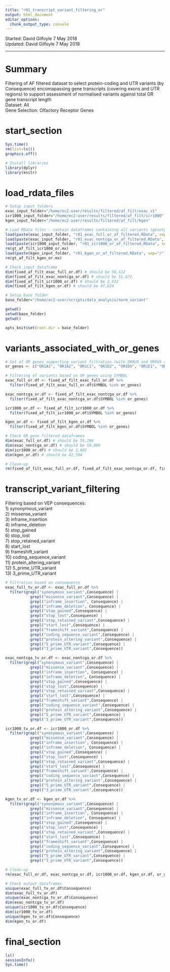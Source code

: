```yaml
---
title: "r01_transcript_variant_filtering_or"
output: html_document
editor_options: 
  chunk_output_type: console
---
```


Started: David Gilfoyle 7 May 2018  
Updated: David Gilfoyle 7 May 2018

---

# Summary

Filtering of AF filtered dataset to select protein-coding and UTR variants (by Consequence) encomapassing gene transcripts (covering exons and UTR regions) to support assessment of normalised variants against total OR gene transcript length  
Dataset: All  
Gene Selection: Olfactory Receptor Genes  

# start_section

```r

Sys.time()
rm(list=ls())
graphics.off()

# Install libraries
library(dplyr)
library(knitr)

```

# load_rdata_files

```r

# Setup input folders
exac_input_folder="/home/ec2-user/results/filtered/af_filt/exac_v1"
icr1000_input_folder="/home/ec2-user/results/filtered/af_filt/icr1000"
kgen_input_folder="/home/ec2-user/results/filtered/af_filt/kgen"

# Load RData files - contain dataframes containing all variants (genotype matrices are removed)
load(paste(exac_input_folder, "r01_exac_full_or_af_filtered.RData", sep="/"))
load(paste(exac_input_folder, "r01_exac_nontcga_or_af_filtered.RData", sep="/"))
load(paste(icr1000_input_folder, "r01_icr1000_or_af_filtered.RData", sep="/"))
rm(gt_af_filt_icr1000_or.mx)
load(paste(kgen_input_folder, "r01_kgen_or_af_filtered.RData", sep="/"))
rm(gt_af_filt_kgen_or.mx)

# Check input dataframe
dim(fixed_af_filt_exac_full_or.df) # should be 56,122
dim(fixed_af_filt_exac_nontcga_or.df) # should be 51,672
dim(fixed_af_filt_icr1000_or.df) # should be 2,632
dim(fixed_af_filt_kgen_or.df) # should be 47,624

# Setup base folder
base_folder="/home/ec2-user/scripts/data_analysis/norm_variant"

getwd()
setwd(base_folder)
getwd()

opts_knit$set(root.dir = base_folder)

```

# variants_associated_with_or_genes

```r

# Set of OR genes supporting variant filtration (with OR8U9 and OR9G9 removed)
or_genes <- c("OR1A1", "OR1A2", "OR1C1", "OR1D2", "OR1D5", "OR1E1", "OR1E2", "OR1F1", "OR1F12", "OR1G1", "OR1I1", "OR1J1", "OR1J2", "OR1J4", "OR1K1", "OR1L1", "OR1L3", "OR1L4", "OR1L6", "OR1L8", "OR1M1", "OR1N1", "OR1N2", "OR1Q1", "OR1S2", "OR2A1", "OR2A12", "OR2A14", "OR2A2", "OR2A25", "OR2A4", "OR2A42", "OR2A5", "OR2A7", "OR2AE1", "OR2AG2", "OR2AJ1", "OR2AK2", "OR2AP1", "OR2AT4", "OR2B11", "OR2B2", "OR2B3", "OR2B6", "OR2C1", "OR2C3", "OR2D2", "OR2D3", "OR2F2", "OR2G2", "OR2G3", "OR2G6", "OR2H1", "OR2H2", "OR2J2", "OR2J3", "OR2K2", "OR2L13", "OR2L2", "OR2L3", "OR2L5", "OR2M2", "OR2M3", "OR2M4", "OR2M5", "OR2M7", "OR2T1", "OR2T10", "OR2T12", "OR2T2", "OR2T27", "OR2T29", "OR2T3", "OR2T33", "OR2T34", "OR2T35", "OR2T4", "OR2T5", "OR2T6", "OR2T7", "OR2T8", "OR2V1", "OR2V2", "OR2W1", "OR2W3", "OR2Y1", "OR2Z1", "OR3A1", "OR3A2", "OR3A3", "OR4A15", "OR4A16", "OR4A47", "OR4A5", "OR4B1", "OR4C11", "OR4C12", "OR4C13", "OR4C15", "OR4C3", "OR4C46", "OR4C6", "OR4D1", "OR4D10", "OR4D11", "OR4D2", "OR4D5", "OR4D6", "OR4D9", "OR4E2", "OR4F15", "OR4F16", "OR4F17", "OR4F21", "OR4F29", "OR4F3", "OR4F4", "OR4F5", "OR4F6", "OR4K1", "OR4K13", "OR4K14", "OR4K15", "OR4K17", "OR4K2", "OR4K5", "OR4L1", "OR4M1", "OR4M2", "OR4N2", "OR4N4", "OR4N5", "OR4P4", "OR4Q3", "OR4S1", "OR4S2", "OR5A1", "OR5A2", "OR5AC2", "OR5AK2", "OR5AN1", "OR5AP2", "OR5AS1", "OR5AU1", "OR5B12", "OR5B17", "OR5B2", "OR5B21", "OR5B3", "OR5C1", "OR5D14", "OR5D16", "OR5D18", "OR5F1", "OR5H1", "OR5H14", "OR5H15", "OR5H2", "OR5I1", "OR5J2", "OR5K1", "OR5K2", "OR5K3", "OR5K4", "OR5L2", "OR5M1", "OR5M10", "OR5M11", "OR5M3", "OR5M8", "OR5M9", "OR5P2", "OR5P3", "OR5T1", "OR5T2", "OR5T3", "OR5V1", "OR5W2", "OR6A2", "OR6B1", "OR6B2", "OR6B3", "OR6C1", "OR6C2", "OR6C3", "OR6C4", "OR6C6", "OR6C65", "OR6C68", "OR6C70", "OR6C74", "OR6C75", "OR6C76", "OR6F1", "OR6K2", "OR6K3", "OR6K6", "OR6M1", "OR6N1", "OR6N2", "OR6P1", "OR6S1", "OR6T1", "OR6V1", "OR6X1", "OR6Y1", "OR7A10", "OR7A17", "OR7A5", "OR7C1", "OR7C2", "OR7D2", "OR7D4", "OR7E24", "OR7G1", "OR7G2", "OR7G3", "OR8A1", "OR8B12", "OR8B2", "OR8B3", "OR8B8", "OR8D1", "OR8D4", "OR8G5", "OR8H1", "OR8H2", "OR8H3", "OR8I2", "OR8J1", "OR8J3", "OR8K1", "OR8K5", "OR8S1", "OR8U1", "OR8U8", "OR9A2", "OR9A4", "OR9G1", "OR9G4", "OR9I1", "OR9K2", "OR9Q1", "OR9Q2", "OR10A2", "OR10A3", "OR10A4", "OR10A5", "OR10A7", "OR10AD1", "OR10AG1", "OR10G2", "OR10G3", "OR10G4", "OR10G6", "OR10G7", "OR10G8", "OR10G9", "OR10H1", "OR10H2", "OR10H3", "OR10H4", "OR10H5", "OR10J1", "OR10J3", "OR10J5", "OR10K1", "OR10K2", "OR10P1", "OR10Q1", "OR10R2", "OR10S1", "OR10T2", "OR10V1", "OR10W1", "OR10Z1", "OR11A1", "OR11G2", "OR11H1", "OR11H12", "OR11H2", "OR11H4", "OR11H6", "OR11L1", "OR12D3", "OR13A1", "OR13C2", "OR13C3", "OR13C4", "OR13C5", "OR13C8", "OR13C9", "OR13D1", "OR13F1", "OR13G1", "OR13H1", "OR13J1", "OR14A16", "OR14A2", "OR14C36", "OR14I1", "OR14J1", "OR14K1", "OR51A2", "OR51A4", "OR51A7", "OR51B4", "OR51B5", "OR51B6", "OR51D1", "OR51E1", "OR51E2", "OR51F2", "OR51G2", "OR51H1", "OR51I1", "OR51I2", "OR51L1", "OR51M1", "OR51S1", "OR51T1", "OR51V1", "OR52A1", "OR52A5", "OR52B2", "OR52B6", "OR52D1", "OR52E2", "OR52E4", "OR52E5", "OR52E6", "OR52E8", "OR52H1", "OR52I1", "OR52I2", "OR52J3", "OR52K1", "OR52K2", "OR52L1", "OR52M1", "OR52N1", "OR52N2", "OR52N5", "OR52W1", "OR56A1", "OR56A3", "OR56A4", "OR56A5", "OR56B1", "OR56B4")

# Filtering of variants based on OR genes using SYMBOL 
exac_full_or.df <- fixed_af_filt_exac_full_or.df %>%
  filter(fixed_af_filt_exac_full_or.df$SYMBOL %in% or_genes)

exac_nontcga_or.df <- fixed_af_filt_exac_nontcga_or.df %>%
  filter(fixed_af_filt_exac_nontcga_or.df$SYMBOL %in% or_genes)

icr1000_or.df <- fixed_af_filt_icr1000_or.df %>%
  filter(fixed_af_filt_icr1000_or.df$SYMBOL %in% or_genes)

kgen_or.df <- fixed_af_filt_kgen_or.df %>%
  filter(fixed_af_filt_kgen_or.df$SYMBOL %in% or_genes)

# Check OR gene filtered dataframes
dim(exac_full_or.df) # should be 55,268
dim(exac_nontcga_or.df) # should be 50,899
dim(icr1000_or.df) # should be 2,602
dim(kgen_or.df) # should be 42,594

# Clean-up
rm(fixed_af_filt_exac_full_or.df, fixed_af_filt_exac_nontcga_or.df, fixed_af_filt_icr1000_or.df, fixed_af_filt_kgen_or.df)

```

# transcript_variant_filtering

Filtering based on VEP consequences:  
1) synonymous_variant  
2) missense_variant  
3) inframe_insertion  
4) inframe_deletion  
5) stop_gained  
6) stop_lost  
7) stop_retained_variant  
8) start_lost  
9) frameshift_variant  
10) coding_sequence_variant  
11) protein_altering_variant  
12) 5_prime_UTR_variant  
13) 3_prime_UTR_variant

```r

# Filtration based on consequence
exac_full_tv_or.df <- exac_full_or.df %>% 
  filter(grepl("synonymous_variant",Consequence) |
           grepl("missense_variant",Consequence) |
           grepl("inframe_insertion", Consequence) |
           grepl("inframe_deletion", Consequence) |
           grepl("stop_gained",Consequence) |
           grepl("stop_lost",Consequence) |
           grepl("stop_retained_variant",Consequence) |
           grepl("start_lost",Consequence) |
           grepl("frameshift_variant",Consequence) |
           grepl("coding_sequence_variant",Consequence) |
           grepl("protein_altering_variant",Consequence) |
           grepl("5_prime_UTR_variant",Consequence) |
           grepl("3_prime_UTR_variant",Consequence))

exac_nontcga_tv_or.df <- exac_nontcga_or.df %>% 
  filter(grepl("synonymous_variant",Consequence) |
           grepl("missense_variant",Consequence) |
           grepl("inframe_insertion", Consequence) |
           grepl("inframe_deletion", Consequence) |
           grepl("stop_gained",Consequence) |
           grepl("stop_lost",Consequence) |
           grepl("stop_retained_variant",Consequence) |
           grepl("start_lost",Consequence) |
           grepl("frameshift_variant",Consequence) |
           grepl("coding_sequence_variant",Consequence) |
           grepl("protein_altering_variant",Consequence) |
           grepl("5_prime_UTR_variant",Consequence) |
           grepl("3_prime_UTR_variant",Consequence))

icr1000_tv_or.df <- icr1000_or.df %>% 
  filter(grepl("synonymous_variant",Consequence) |
           grepl("missense_variant",Consequence) |
           grepl("inframe_insertion", Consequence) |
           grepl("inframe_deletion", Consequence) |
           grepl("stop_gained",Consequence) |
           grepl("stop_lost",Consequence) |
           grepl("stop_retained_variant",Consequence) |
           grepl("start_lost",Consequence) |
           grepl("frameshift_variant",Consequence) |
           grepl("coding_sequence_variant",Consequence) |
           grepl("protein_altering_variant",Consequence) |
           grepl("5_prime_UTR_variant",Consequence) |
           grepl("3_prime_UTR_variant",Consequence))

kgen_tv_or.df <- kgen_or.df %>% 
  filter(grepl("synonymous_variant",Consequence) |
           grepl("missense_variant",Consequence) |
           grepl("inframe_insertion", Consequence) |
           grepl("inframe_deletion", Consequence) |
           grepl("stop_gained",Consequence) |
           grepl("stop_lost",Consequence) |
           grepl("stop_retained_variant",Consequence) |
           grepl("start_lost",Consequence) |
           grepl("frameshift_variant",Consequence) |
           grepl("coding_sequence_variant",Consequence) |
           grepl("protein_altering_variant",Consequence) |
           grepl("5_prime_UTR_variant",Consequence) |
           grepl("3_prime_UTR_variant",Consequence))

# Clean-up
rm(exac_full_or.df, exac_nontcga_or.df, icr1000_or.df, kgen_or.df, or_genes)

# Check output dataframes
unique(exac_full_tv_or.df$Consequence)
dim(exac_full_tv_or.df)
unique(exac_nontcga_tv_or.df$Consequence)
dim(exac_nontcga_tv_or.df)
unique(icr1000_tv_or.df$Consequence)
dim(icr1000_tv_or.df)
unique(kgen_tv_or.df$Consequence)
dim(kgen_tv_or.df)

```

# final_section

```r

ls()
sessionInfo()
Sys.time()

```

